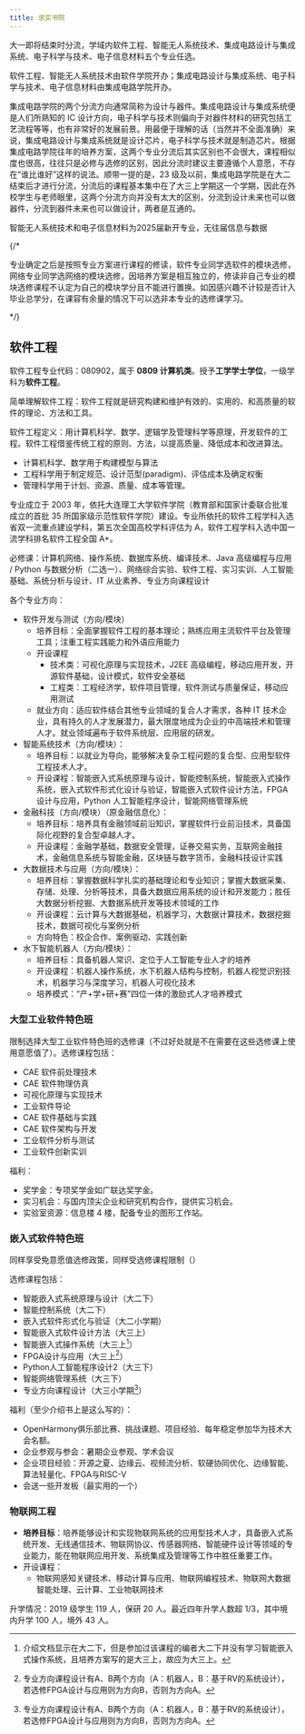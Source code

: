 ```yaml
---
title: 求实书院
---
```



大一即将结束时分流，学域内软件工程、智能无人系统技术、集成电路设计与集成系统、电子科学与技术、电子信息材料五个专业任选。

软件工程、智能无人系统技术由软件学院开办；集成电路设计与集成系统、电子科学与技术、电子信息材料由集成电路学院开办。

集成电路学院的两个分流方向通常简称为设计与器件。集成电路设计与集成系统便是人们所熟知的 IC 设计方向，电子科学与技术则偏向于对器件材料的研究包括工艺流程等等，也有非常好的发展前景。用最便于理解的话（当然并不全面准确）来说，集成电路设计与集成系统就是设计芯片，电子科学与技术就是制造芯片。根据集成电路学院往年的培养方案，这两个专业分流后其实区别也不会很大，课程相似度也很高，往往只是必修与选修的区别，因此分流时建议主要遵循个人意愿，不存在“谁比谁好”这样的说法。顺带一提的是，23 级及以前，集成电路学院是在大二结束后才进行分流，分流后的课程基本集中在了大三上学期这一个学期，因此在外校学生与老师眼里，这两个分流方向并没有太大的区别，分流到设计未来也可以做器件，分流到器件未来也可以做设计，两者是互通的。

智能无人系统技术和电子信息材料为2025届新开专业，无往届信息与数据

{/* <Aside>
  专业确定之后是按照专业方案进行课程的修读，软件专业同学选软件的模块选修，网络专业同学选网络的模块选修，因培养方案是相互独立的，修读非自己专业的模块选修课程不认定为自己的模块学分且不能进行置换。如因感兴趣不计较是否计入毕业总学分，在课容有余量的情况下可以选非本专业的选修课学习。
</Aside> */}

## 软件工程

软件工程专业代码：080902，属于 **0809 计算机类**。授予**工学学士学位**，一级学科为**软件工程**。

简单理解软件工程：软件工程就是研究构建和维护有效的、实用的、和高质量的软件的理论、方法和工具。

软件工程定义：用计算机科学、数学、逻辑学及管理科学等原理，开发软件的工程。软件工程借鉴传统工程的原则、方法，以提高质量、降低成本和改进算法。

- 计算机科学、数学用于构建模型与算法
- 工程科学用于制定规范、设计范型(paradigm)、评估成本及确定权衡
- 管理科学用于计划、资源、质量、成本等管理。

专业成立于 2003 年，依托大连理工大学软件学院（教育部和国家计委联合批准成立的首批 35 所国家级示范性软件学院）建设。专业所依托的软件工程学科入选省双一流重点建设学科，第五次全国高校学科评估为 A，软件工程学科入选中国一流学科排名软件工程全国 A+。

必修课：计算机网络、操作系统、数据库系统、编译技术、Java 高级编程与应用 / Python 与数据分析（二选一）、网络综合实验、软件工程、实习实训、人工智能基础、系统分析与设计、IT 从业素养、专业方向课程设计

各个专业方向：

- 软件开发与测试（方向/模块）
  - 培养目标：全面掌握软件工程的基本理论；熟练应用主流软件平台及管理工具；注重工程实践能力和外语应用能力
  - 开设课程
    - 技术类：可视化原理与实现技术，J2EE 高级编程，移动应用开发，开源软件基础，设计模式，软件安全基础
    - 工程类：工程经济学，软件项目管理，软件测试与质量保证，移动应用测试
  - 就业方向：适应软件结合其他专业领域的复合人才需求，各种 IT 技术企业，具有持久的人才发展潜力，最大限度地成为企业的中高端技术和管理人才。就业领域遍布于软件系统层、应用层的研发。
- 智能系统技术（方向/模块）：
  - 培养目标：以就业为导向，能够解决复杂工程问题的复合型、应用型软件工程技术人才。
  - 开设课程：智能嵌入式系统原理与设计，智能控制系统，智能嵌入式操作系统，嵌入式软件形式化设计与验证，智能嵌入式软件设计方法，FPGA 设计与应用，Python 人工智能程序设计，智能网络管理系统
- 金融科技（方向/模块）（原金融信息化）：
  - 培养目标：培养具有金融领域前沿知识，掌握软件行业前沿技术，具备国际化视野的复合型卓越人才。
  - 开设课程：金融学基础，数据安全管理，证券交易实务，互联网金融技术，金融信息系统与智能金融，区块链与数字货币，金融科技设计实践
- 大数据技术与应用（方向/模块）：
  - 培养目标：掌握数据科学扎实的基础理论和专业知识；掌握大数据采集、存储、处理、分析等技术，具备大数据应用系统的设计和开发能力；胜任大数据分析挖掘、大数据系统开发等技术领域的工作
  - 开设课程：云计算与大数据基础，机器学习，大数据计算技术，数据挖掘技术，数据可视化与案例分析
  - 方向特色：校企合作、案例驱动、实践创新
- 水下智能机器人（方向/模块）：
  - 培养目标：具备机器人常识、定位于人工智能专业人才的培养
  - 开设课程：机器人操作系统，水下机器人结构与控制，机器人视觉识别技术，机器学习与深度学习，机器人可视化技术
  - 培养模式：“产+学+研+赛”四位一体的激励式人才培养模式

### 大型工业软件特色班

限制选择大型工业软件特色班的选修课（不过好处就是不在需要在这些选修课上使用意愿值了）。选修课程包括：

- CAE 软件前处理技术
- CAE 软件物理仿真
- 可视化原理与实现技术
- 工业软件导论
- CAE 软件基础与实践
- CAE 软件架构与开发
- 工业软件分析与测试
- 工业软件创新实训

福利：

- 奖学金：专项奖学金如广联达奖学金。
- 实习机会：与国内顶尖企业和研究机构合作，提供实习机会。
- 实验室资源：信息楼 4 楼，配备专业的图形工作站。

### 嵌入式软件特色班

同样享受免意愿值选修政策，同样受选修课程限制（）

选修课程包括：
- 智能嵌入式系统原理与设计（大二下）
- 智能控制系统（大二下）
- 嵌入式软件形式化与验证（大二小学期）
- 智能嵌入式软件设计方法（大三上）
- 智能嵌入式操作系统（大三上[^1]）
- FPGA设计与应用（大三上[^2]）
- Python人工智能程序设计2（大三下）
- 智能网络管理系统（大三下）
- 专业方向课程设计（大三小学期[^2]）

[^1]:介绍文档显示在大二下，但是参加过该课程的编者大二下并没有学习智能嵌入式操作系统，且培养方案写的是大三上，故应为大三上。
[^2]: 专业方向课程设计有A、B两个方向（A：机器人，B：基于RV的系统设计），若选修FPGA设计与应用则为方向B，否则为方向A。

福利（至少介绍书上是这么写的）：
- OpenHarmony俱乐部比赛、挑战课题、项目经验、每年稳定参加华为技术大会名额。
- 企业参观与参会：暑期企业参观、学术会议
- 企业项目经验：开源之夏、边缘云、视频流分析、软硬协同优化、边缘智能、算法轻量化、FPGA与RISC-V
- 会送一些开发板（最实用的一个）

### 物联网工程

- **培养目标**：培养能够设计和实现物联网系统的应用型技术人才，具备嵌入式系统开发、无线通信技术、物联网协议、传感器网络、智能硬件设计等领域的专业能力，能在物联网应用开发、系统集成及管理等工作中胜任重要工作。
- 开设课程：
  - 物联网感知关键技术、移动计算与应用、物联网编程技术、物联网大数据智能处理、云计算、工业物联网技术

升学情况：2019 级学生 119 人，保研 20 人。最近四年升学人数超 1/3，其中境内升学 100 人，境外 43 人。
